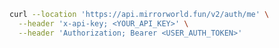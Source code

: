 ```bash
curl --location 'https://api.mirrorworld.fun/v2/auth/me' \
  --header 'x-api-key; <YOUR_API_KEY>' \
  --header 'Authorization; Bearer <USER_AUTH_TOKEN>'
```